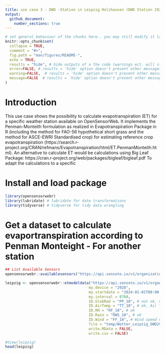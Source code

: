 ```yaml
---
title: use case 3 - DWD -Station in Leipzig Holzhausen (DWD Station 2928, one variable not available)
output:
  github_document:
    number_sections: true
---
```


<!-- README.md is generated from README.Rmd. Please edit that file -->

```r
# set general behaviour of the chunks here.. you may still modify it later in the chunks
knitr::opts_chunk$set(
  collapse = TRUE,
  comment = "#>",
  fig.path = "man/figures/README-",
  echo = TRUE, 
  results = "hide", # hide outputs of a the code (warnings ect. will still be printed; comand to unable in individual chunks: results="markup")
  error=FALSE, # results = 'hide' option doesn't prevent other messages to be printed. To hide them like this, they will still be printed to console
  warning=FALSE,  # results = 'hide' option doesn't prevent other messages to be printed. To hide them like this, they will still be printed to console
  message=FALSE  # results = 'hide' option doesn't prevent other messages to be printed. To hide them like this, they will still be printed to console
)
```

# Introduction
This use case shows the possibility to calculate evapotranspiration (ET) for a specific weather station available on OpenSensorWeb. It implements the Penman-Monteith formulation as realized in Evapotranspiration Package in R (including the method for FAO-56 hypothetical short grass and the method for ASCE-EWRI Standardised crop) for estimating reference crop evapotranspiration (https://search.r-project.org/CRAN/refmans/Evapotranspiration/html/ET.PenmanMonteith.html). 
An alternative to calculate ET would be calculations using Big Leaf Package: https://cran.r-project.org/web/packages/bigleaf/bigleaf.pdf
To adapt the calculations to a specific 

# Install and load package
```r
library(opensensorwebr)
library(lubridate) # lubridate for date transformations
library(tidyverse) # tidyverse for tidy data wrangling
```

# Get a dataset to calculate evaportranspiration according to Penman Monteight - For another station

```r
## List Available Sensors
opensensorwebr::availablesensors("https://api.sensoto.io/v1/organizations/open/networks/DWD", my.device = "2928")

leipzig <- opensensorwebr::etmodeldata("https://api.sensoto.io/v1/organizations/open/networks/DWD",
                                      my.device = "2928",
                                      my.startdate = "2024-01-01T00:00:00Z",
                                      my.interval = 8760,
                                      ID.GlobRad = "PP_10", # not ok, no data since 2010 --> take some other value to create the table --> I took Air Pressure as a dummy
                                      ID.AirTemp = "TT_10", # ok, Air Temperature in 2m height
                                      ID.RH = "RF_10", # ok
                                      ID.Rain = "RWS_10", # ok
                                      ID.Wind = "FF_10", # Wind speed over 10 Minutes (Mean)
                                      file = "temp/Wetter_Leipzig_DWD2928",
                                      write.RData = FALSE,
                                      write.csv = FALSE)

#View(leipzig)
head(leipzig)
```
```r

```

